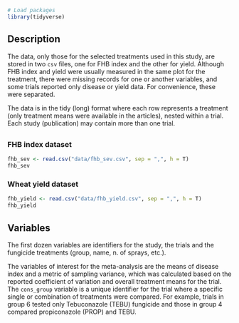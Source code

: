 

```r

# Load packages 
library(tidyverse)
```


## Description

The data, only those for the selected treatments used in this study, are stored in two `csv` files, one for FHB index and the other for yield.  Although FHB index and yield were usually measured in the same plot for the treatment, there were missing records for one or another variables, and some trials reported only disease or yield data. For convenience, these were separated. 

The data is in the tidy (long) format where each row represents a treatment (only treatment means were available in the articles), nested within a trial. Each study (publication) may contain more than one trial. 

## {.tabset}
### FHB index dataset 

```r
fhb_sev <- read.csv("data/fhb_sev.csv", sep = ",", h = T)
fhb_sev
```

### Wheat yield dataset

```r
fhb_yield <- read.csv("data/fhb_yield.csv", sep = ",", h = T)
fhb_yield
```


## Variables
The first dozen variables are identifiers for the study, the trials and the fungicide treatments (group, name, n. of sprays, etc.). 

The variables of interest for the meta-analysis are the means of disease index and a metric of sampling variance, which was calculated based on the reported coefficient of variation and overall treatment means for the trial. 
The `cons_group` variable is a unique identifier for the trial where a specific single or combination of treatments were compared. For example, trials in group 6 tested only Tebuconazole (TEBU) fungicide and those in group 4 compared propiconazole (PROP) and TEBU.





